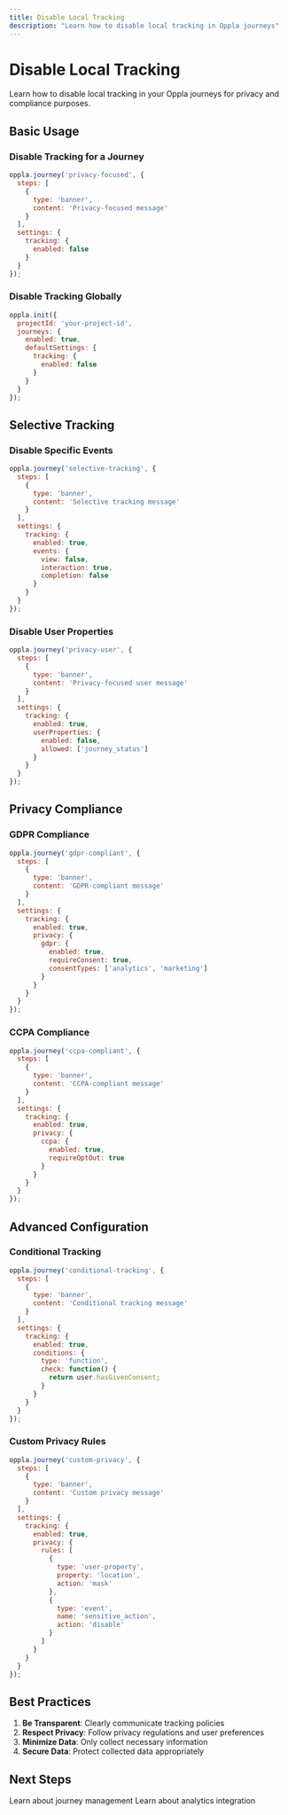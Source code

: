 ```yaml
---
title: Disable Local Tracking
description: "Learn how to disable local tracking in Oppla journeys"
---
```


# Disable Local Tracking

Learn how to disable local tracking in your Oppla journeys for privacy and compliance purposes.

## Basic Usage

### Disable Tracking for a Journey

```javascript
oppla.journey('privacy-focused', {
  steps: [
    {
      type: 'banner',
      content: 'Privacy-focused message'
    }
  ],
  settings: {
    tracking: {
      enabled: false
    }
  }
});
```

### Disable Tracking Globally

```javascript
oppla.init({
  projectId: 'your-project-id',
  journeys: {
    enabled: true,
    defaultSettings: {
      tracking: {
        enabled: false
      }
    }
  }
});
```

## Selective Tracking

### Disable Specific Events

```javascript
oppla.journey('selective-tracking', {
  steps: [
    {
      type: 'banner',
      content: 'Selective tracking message'
    }
  ],
  settings: {
    tracking: {
      enabled: true,
      events: {
        view: false,
        interaction: true,
        completion: false
      }
    }
  }
});
```

### Disable User Properties

```javascript
oppla.journey('privacy-user', {
  steps: [
    {
      type: 'banner',
      content: 'Privacy-focused user message'
    }
  ],
  settings: {
    tracking: {
      enabled: true,
      userProperties: {
        enabled: false,
        allowed: ['journey_status']
      }
    }
  }
});
```

## Privacy Compliance

### GDPR Compliance

```javascript
oppla.journey('gdpr-compliant', {
  steps: [
    {
      type: 'banner',
      content: 'GDPR-compliant message'
    }
  ],
  settings: {
    tracking: {
      enabled: true,
      privacy: {
        gdpr: {
          enabled: true,
          requireConsent: true,
          consentTypes: ['analytics', 'marketing']
        }
      }
    }
  }
});
```

### CCPA Compliance

```javascript
oppla.journey('ccpa-compliant', {
  steps: [
    {
      type: 'banner',
      content: 'CCPA-compliant message'
    }
  ],
  settings: {
    tracking: {
      enabled: true,
      privacy: {
        ccpa: {
          enabled: true,
          requireOptOut: true
        }
      }
    }
  }
});
```

## Advanced Configuration

### Conditional Tracking

```javascript
oppla.journey('conditional-tracking', {
  steps: [
    {
      type: 'banner',
      content: 'Conditional tracking message'
    }
  ],
  settings: {
    tracking: {
      enabled: true,
      conditions: {
        type: 'function',
        check: function() {
          return user.hasGivenConsent;
        }
      }
    }
  }
});
```

### Custom Privacy Rules

```javascript
oppla.journey('custom-privacy', {
  steps: [
    {
      type: 'banner',
      content: 'Custom privacy message'
    }
  ],
  settings: {
    tracking: {
      enabled: true,
      privacy: {
        rules: [
          {
            type: 'user-property',
            property: 'location',
            action: 'mask'
          },
          {
            type: 'event',
            name: 'sensitive_action',
            action: 'disable'
          }
        ]
      }
    }
  }
});
```

## Best Practices

1. **Be Transparent**: Clearly communicate tracking policies
2. **Respect Privacy**: Follow privacy regulations and user preferences
3. **Minimize Data**: Only collect necessary information
4. **Secure Data**: Protect collected data appropriately

## Next Steps

<CardGroup cols={2}>
  <Card
    title="Journey Management"
    icon="cog"
    href="/journey/management"
  >
    Learn about journey management
  </Card>
  <Card
    title="Analytics Integration"
    icon="chart-bar"
    href="/journey/analytics"
  >
    Learn about analytics integration
  </Card>
</CardGroup> 